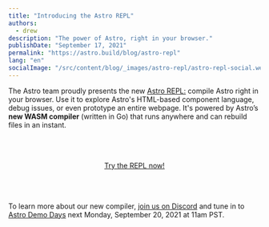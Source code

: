 ```yaml
---
title: "Introducing the Astro REPL"
authors:
  - drew
description: "The power of Astro, right in your browser."
publishDate: "September 17, 2021"
permalink: "https://astro.build/blog/astro-repl"
lang: "en"
socialImage: "/src/content/blog/_images/astro-repl/astro-repl-social.webp"
---
```



The Astro team proudly presents the new [Astro REPL:](https://astro.build/play) compile Astro right in your browser. Use it to explore Astro's HTML-based component language, debug issues, or even prototype an entire webpage. It's powered by Astro’s **new WASM compiler** (written in Go) that runs anywhere and can rebuild files in an instant.

<BlogContentImage
	src={screenshot}
	alt="Screenshot of Astro REPL showing off fast compile time of 28ms"
/>

<div style="display: flex; justify-content: center; margin-block: 4rem;">
	<a class="button button-primary" href="https://astro.build/play">
		<span>Try the REPL now!</span>
	</a>
</div>

<Note>

To learn more about our new compiler, [join us on Discord](https://astro.build/chat/) and tune in to [Astro Demo Days](https://www.youtube.com/watch?v=-ExcBJrXOd8) next Monday, September 20, 2021 at 11am PST.

</Note>
